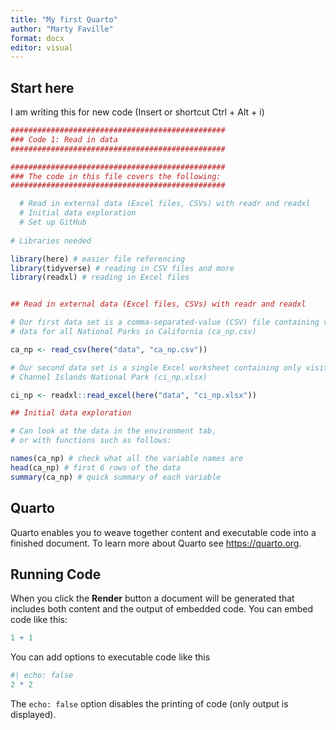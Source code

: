 ```yaml
---
title: "My first Quarto"
author: "Marty Faville"
format: docx
editor: visual
---
```


## Start here

I am writing this for new code (Insert or shortcut Ctrl + Alt + i)

```r
################################################
### Code 1: Read in data
################################################

################################################
### The code in this file covers the following:
################################################

  # Read in external data (Excel files, CSVs) with readr and readxl
  # Initial data exploration
  # Set up GitHub
  
# Libraries needed

library(here) # easier file referencing 
library(tidyverse) # reading in CSV files and more
library(readxl) # reading in Excel files


## Read in external data (Excel files, CSVs) with readr and readxl

# Our first data set is a comma-separated-value (CSV) file containing visitation 
# data for all National Parks in California (ca_np.csv)

ca_np <- read_csv(here("data", "ca_np.csv"))

# Our second data set is a single Excel worksheet containing only visitation for 
# Channel Islands National Park (ci_np.xlsx)

ci_np <- readxl::read_excel(here("data", "ci_np.xlsx"))

## Initial data exploration

# Can look at the data in the environment tab, 
# or with functions such as follows:

names(ca_np) # check what all the variable names are
head(ca_np) # first 6 rows of the data
summary(ca_np) # quick summary of each variable
```

## Quarto

Quarto enables you to weave together content and executable code into a finished document. To learn more about Quarto see <https://quarto.org>.

## Running Code

When you click the **Render** button a document will be generated that includes both content and the output of embedded code. You can embed code like this:

```r
1 + 1
```

You can add options to executable code like this

```r
#| echo: false
2 * 2
```

The `echo: false` option disables the printing of code (only output is displayed).
